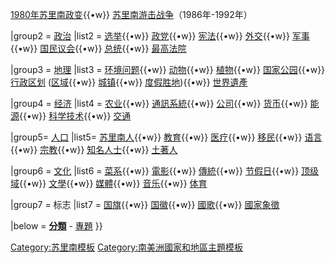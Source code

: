 {{Navbox
|name  = 苏里南专题
|title = {{flagicon|Suriname}} [[苏里南]][[Portal:苏里南|主題]]
|liststyle = padding:0.25em 0; line-height:1.4em; <!--otherwise lists can appear to form continuous whole-->
|image = [[Image:Coat of arms of Suriname.svg|60px|苏里南国徽]] <div style="padding-top:1.0em;">[[Image:Flag of Suriname.svg|border|60px|苏里南国旗]]</div>

|group1 = [[苏里南历史|历史]]
|list1  = [[荷属圭亚那]]（[[:en:Society of Suriname|Society of Suriname]]，1683年-1795年）{{•w}} [[1980年苏里南政变]]{{•w}} [[苏里南游击战争]]（1986年-1992年）{{nowrap end}}

|group2 = [[苏里南政治|政治]]
|list2  = [[苏里南的选举制度|选举]]{{•w}} [[苏里南政党列表|政党]]{{•w}} [[苏里南宪法|宪法]]{{•w}} [[苏里南外交|外交]]{{•w}} [[苏里南军事|军事]]{{•w}} [[苏里南国民议会|国民议会]]{{•w}} [[苏里南总统|总统]]{{•w}} [[蘇利南法院|最高法院]]{{nowrap end}}
 
|group3 = [[苏里南地理|地理]]
|list3  = {{nowrap begin}} [[苏里南的环境问题|环境问题]]{{•w}} [[苏里南动物|动物]]{{•w}} [[苏里南植物|植物]]{{•w}} [[苏里南国家公园列表|国家公园]]{{•w}} [[苏里南行政区划|行政区划]] ([[苏里南区域列表|区域]]{{•w}} [[苏里南城镇列表|城镇]]{{•w}} [[苏里南度假胜地列表|度假胜地]]){{•w}} [[:Category:蘇利南世界遺產|世界遺產]] {{nowrap end}}

|group4 = [[苏里南经济|经济]]
|list4  = {{nowrap begin}} [[苏里南农业|农业]]{{•w}} [[蘇里南通訊|通訊系統]]{{•w}} [[苏里南公司列表|公司]]{{•w}}  [[苏里南元|货币]]{{•w}} [[苏里南的能源政策|能源]]{{•w}} [[苏里南科技|科学技术]]{{•w}} [[苏里南交通|交通]]{{nowrap end}}

|group5= [[苏里南人口|人口]]
|list5= {{nowrap begin}} [[苏里南人]]{{•w}} [[苏里南教育|教育]]{{•w}} [[苏里南医疗|医疗]]{{•w}} [[苏里南移民|移民]]{{•w}} [[苏里南语言|语言]]{{•w}} [[苏里南宗教|宗教]]{{•w}} [[蘇利南知名人士|知名人士]]{{•w}} [[苏里南的土著民族|土著人]] {{nowrap end}}

|group6 = [[苏里南文化|文化]]
|list6  = {{nowrap begin}} [[蘇利南菜|菜系]]{{•w}} [[蘇利南電影|電影]]{{•w}} [[蘇利南傳統|傳統]]{{•w}} [[苏里南公共假日|节假日]]{{•w}} [[.sr|顶级域]]{{•w}} [[蘇利南文學|文學]]{{•w}} [[蘇利南媒體|媒體]]{{•w}} [[苏里南音乐|音乐]]{{•w}} [[苏里南体育|体育]]{{nowrap end}}

|group7 = 标志
|list7  = {{nowrap begin}} [[苏里南国旗|国旗]]{{•w}} [[苏里南国徽|国徽]]{{•w}} [[國家的兒子們|國歌]]{{•w}} [[蘇利南國家象徵|國家象徵]] {{nowrap end}}

|below = '''[[:category:蘇利南|分類]]''' - [[:en:Wikipedia:WikiProject_Suriname|專題]]{{en icon}}
}}<noinclude>
[[Category:苏里南模板]]
[[Category:南美洲國家和地區主題模板]]
</noinclude>